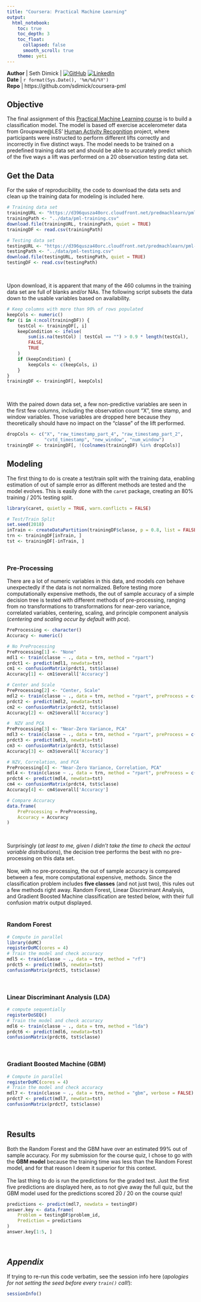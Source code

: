 ```yaml
---
title: "Coursera: Practical Machine Learning"
output:
  html_notebook:
    toc: true
    toc_depth: 3
    toc_float:
      collapsed: false
      smooth_scroll: true
    theme: yeti
---
```


__Author__  |  Seth Dimick  |  [![GitHub][ghlogo]](https://github.com/sdimick) [![LinkedIn][inlogo]](https://www.linkedin.com/in/dimick/)  
__Date__  |  `r format(Sys.Date(), '%m/%d/%Y')`  
__Repo__  |  https://github.com/sdimick/coursera-pml  

## __Objective__

The final assignment of this [Practical Machine Learning course](https://www.coursera.org/learn/practical-machine-learning/home/welcome) is to build a classification model. The model is based off exercise accelerometer data from Groupware\@LES' [Human Activity Recognition](http://groupware.les.inf.puc-rio.br/har) project, where participants were instructed to perform different lifts correctly and incorrectly in five distinct ways. The model needs to be trained on a predefined training data set and should be able to accurately predict which of the five ways a lift was performed on a 20 observation testing data set.

## __Get the Data__

For the sake of reproducibility, the code to download the data sets and clean up the training data for modeling is included here.

```r
# Training data set
trainingURL <- "https://d396qusza40orc.cloudfront.net/predmachlearn/pml-training.csv"
trainingPath <- "../data/pml-training.csv"
download.file(trainingURL, trainingPath, quiet = TRUE)
trainingDF <- read.csv(trainingPath)

# Testing data set
testingURL <- "https://d396qusza40orc.cloudfront.net/predmachlearn/pml-testing.csv"
testingPath <- "../data/pml-testing.csv"
download.file(testingURL, testingPath, quiet = TRUE)
testingDF <- read.csv(testingPath)
```

<br>

Upon download, it is apparent that many of the 460 columns in the training data set are full of blanks and/or NAs. The following script subsets the data down to the usable variables based on availability.

```r
# Keep columns with more than 90% of rows populated
keepCols <- numeric()
for (i in 4:ncol(trainingDF)) {
	testCol <- trainingDF[, i]
	keepCondition <- ifelse(
		sum(is.na(testCol) | testCol == "") > 0.9 * length(testCol),
		FALSE,
		TRUE
	)
	if (keepCondition) {
		keepCols <- c(keepCols, i)
	}
}
trainingDF <- trainingDF[, keepCols]
```

<br>

With the paired down data set, a few non-predictive variables are seen in the first few columns, including the observation count "X", time stamp, and window variables. Those variables are dropped here because they theoretically should have no impact on the "classe" of the lift performed.

```r
dropCols <- c("X", "raw_timestamp_part_4", "raw_timestamp_part_2",
			  "cvtd_timestamp", "new_window", "num_window")
trainingDF <- trainingDF[, !(colnames(trainingDF) %in% dropCols)]
```

## __Modeling__

The first thing to do is create a test/train split with the training data, enabling estimation of out of sample error as different methods are tested and the model evolves. This is easily done with the `caret` package, creating an 80% training / 20% testing split.

```r
library(caret, quietly = TRUE, warn.conflicts = FALSE)

# Test/Train Split
set.seed(2018)
inTrain <- createDataPartition(trainingDF$classe, p = 0.8, list = FALSE)
trn <- trainingDF[inTrain, ]
tst <- trainingDF[-inTrain, ]
```

<br>

### Pre-Processing

There are a lot of numeric variables in this data, and models *can* behave unexpectedly if the data is not normalized. Before testing more computationally expensive methods, the out of sample accuracy of a simple decision tree is tested with different methods of pre-processing, ranging from no transformations to transformations for near-zero variance, correlated variables, centering, scaling, and principle component analysis (*centering and scaling occur by default with pca*).

```r
PreProcessing <- character()
Accuracy <- numeric()

# No PreProcessing
PreProcessing[1] <- "None"
mdl1 <- train(classe ~ ., data = trn, method = "rpart")
prdct1 <- predict(mdl1, newdata=tst)
cm1 <- confusionMatrix(prdct1, tst$classe)
Accuracy[1] <- cm1$overall['Accuracy']

# Center and Scale
PreProcessing[2] <- "Center, Scale"
mdl2 <- train(classe ~ ., data = trn, method = "rpart", preProcess = c("center", "scale"))
prdct2 <- predict(mdl2, newdata=tst)
cm2 <- confusionMatrix(prdct2, tst$classe)
Accuracy[2] <- cm2$overall['Accuracy']

#  NZV and PCA
PreProcessing[3] <- "Near-Zero Variance, PCA"
mdl3 <- train(classe ~ ., data = trn, method = "rpart", preProcess = c("nzv", "pca"))
prdct3 <- predict(mdl3, newdata=tst)
cm3 <- confusionMatrix(prdct3, tst$classe)
Accuracy[3] <- cm3$overall['Accuracy']

# NZV, Correlation, and PCA
PreProcessing[4] <- "Near-Zero Variance, Correlation, PCA"
mdl4 <- train(classe ~ ., data = trn, method = "rpart", preProcess = c("nzv", "corr", "pca"))
prdct4 <- predict(mdl4, newdata=tst)
cm4 <- confusionMatrix(prdct4, tst$classe)
Accuracy[4] <- cm4$overall['Accuracy']

# Compare Accuracy
data.frame(
	PreProcessing = PreProcessing,
	Accuracy = Accuracy
)
```

<br>

Surprisingly (*at least to me, given I didn't take the time to check the actaul variable distributions*), the decision tree performs the best with no pre-processing on this data set.  
<br>
Now, with no pre-processing, the out of sample accuracy is compared between a few, more computational expensive, methods. Since the classification problem includes __five classes__ (and not just two), this rules out a few methods right away. Random Forest, Linear Discriminant Analysis, and Gradient Boosted Machine classification are tested below, with their full confusion matrix output displayed.
<br><br>

### Random Forest

```r
# Compute in parallel
library(doMC)
registerDoMC(cores = 4)
# Train the model and check accuracy
mdl5 <- train(classe ~ ., data = trn, method = "rf")
prdct5 <- predict(mdl5, newdata=tst)
confusionMatrix(prdct5, tst$classe)
```

<br>

### Linear Discriminant Analysis (LDA)

```r
# compute sequentially
registerDoSEQ()
# Train the model and check accuracy
mdl6 <- train(classe ~ ., data = trn, method = "lda")
prdct6 <- predict(mdl6, newdata=tst)
confusionMatrix(prdct6, tst$classe)
```

<br>

### Gradiant Boosted Machine (GBM)

```r
# Compute in parallel
registerDoMC(cores = 4)
# Train the model and check accuracy
mdl7 <- train(classe ~ ., data = trn, method = "gbm", verbose = FALSE)
prdct7 <- predict(mdl7, newdata=tst)
confusionMatrix(prdct7, tst$classe)
```

<br>

## __Results__

Both the Random Forest and the GBM have over an estimated 99% out of sample accuracy. For my submission for the course quiz, I chose to go with the __GBM model__ because the training time was less than the Random Forest model, and for that reason I deem it superior for this context.  
<br>
The last thing to do is run the predictions for the graded test. Just the first five predictions are displayed here, as to not give away the full quiz, but the GBM model used for the predictions scored 20 / 20 on the course quiz!

```r
predictions <- predict(mdl7, newdata = testingDF)
answer.key <- data.frame(
	Problem = testingDF$problem_id,
	Prediction = predictions
)
answer.key[1:5, ]
```

<br>

## __*Appendix*__

If trying to re-run this code verbatim, see the session info here (*apologies for not setting the seed before every `train()` call!*):

```r
sessionInfo()
```

[ghlogo]: ../images/GitHub-Mark-16.png
[inlogo]: ../images/In-2C-R-16.png
